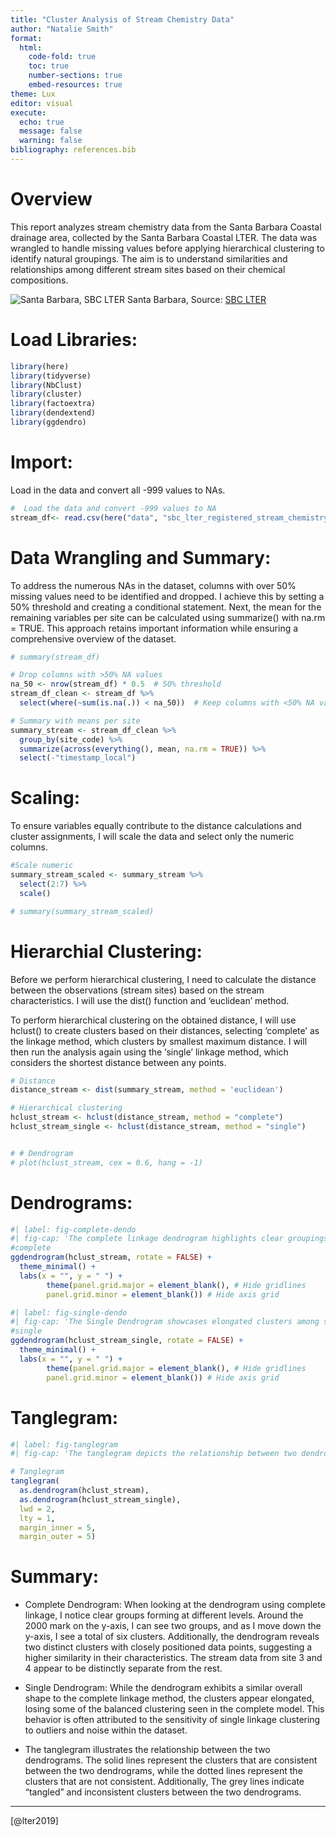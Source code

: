 ```yaml
---
title: "Cluster Analysis of Stream Chemistry Data"
author: "Natalie Smith"
format: 
  html:
    code-fold: true
    toc: true
    number-sections: true
    embed-resources: true
theme: Lux
editor: visual
execute:
  echo: true
  message: false
  warning: false
bibliography: references.bib
---
```


# Overview

This report analyzes stream chemistry data from the Santa Barbara Coastal drainage area, collected by the Santa Barbara Coastal LTER. The data was wrangled to handle missing values before applying hierarchical clustering to identify natural groupings. The aim is to understand similarities and relationships among different stream sites based on their chemical compositions.

![Santa Barbara, SBC LTER](images/stream.jpeg) Santa Barbara, Source: [SBC LTER](https://sbc.lternet.edu/)

# Load Libraries:

```r
library(here)
library(tidyverse)
library(NbClust)
library(cluster)
library(factoextra)
library(dendextend)
library(ggdendro)

```

# Import:

Load in the data and convert all -999 values to NAs.

```r
#  Load the data and convert -999 values to NA
stream_df<- read.csv(here("data", "sbc_lter_registered_stream_chemistry.csv"), na = c('-999'))

```

# Data Wrangling and Summary:

To address the numerous NAs in the dataset, columns with over 50% missing values need to be identified and dropped. I achieve this by setting a 50% threshold and creating a conditional statement. Next, the mean for the remaining variables per site can be calculated using summarize() with na.rm = TRUE. This approach retains important information while ensuring a comprehensive overview of the dataset.

```r

# summary(stream_df)

# Drop columns with >50% NA values
na_50 <- nrow(stream_df) * 0.5  # 50% threshold
stream_df_clean <- stream_df %>%
  select(where(~sum(is.na(.)) < na_50))  # Keep columns with <50% NA values

# Summary with means per site
summary_stream <- stream_df_clean %>%
  group_by(site_code) %>%
  summarize(across(everything(), mean, na.rm = TRUE)) %>% 
  select(-"timestamp_local")

```

# Scaling:

To ensure variables equally contribute to the distance calculations and cluster assignments, I will scale the data and select only the numeric columns.

```r
#Scale numeric
summary_stream_scaled <- summary_stream %>% 
  select(2:7) %>% 
  scale()

# summary(summary_stream_scaled)

```

# Hierarchial Clustering:

Before we perform hierarchical clustering, I need to calculate the distance between the observations (stream sites) based on the stream characteristics. I will use the dist() function and 'euclidean' method.

To perform hierarchical clustering on the obtained distance, I will use hclust() to create clusters based on their distances, selecting 'complete' as the linkage method, which clusters by smallest maximum distance. I will then run the analysis again using the 'single' linkage method, which considers the shortest distance between any points.

```r

# Distance
distance_stream <- dist(summary_stream, method = 'euclidean')

# Hierarchical clustering
hclust_stream <- hclust(distance_stream, method = "complete")
hclust_stream_single <- hclust(distance_stream, method = "single")


# # Dendrogram
# plot(hclust_stream, cex = 0.6, hang = -1)

```

# Dendrograms:

```r
#| label: fig-complete-dendo
#| fig-cap: 'The complete linkage dendrogram highlights clear groupings of stream sites at various levels, including two prominent clusters around the 2000 mark on the y-axis. Additionally, it reveals six clusters, with two distinct groups showing closely positioned data points. Notably, stream sites 3 and 4 stand out as distinctly separate from the rest.'
#complete
ggdendrogram(hclust_stream, rotate = FALSE) +
  theme_minimal() +
  labs(x = "", y = " ") +
        theme(panel.grid.major = element_blank(), # Hide gridlines
        panel.grid.minor = element_blank()) # Hide axis grid
```

```r
#| label: fig-single-dendo
#| fig-cap: 'The Single Dendrogram showcases elongated clusters among stream sites, indicating potential sensitivity to outliers and noise within the dataset.'
#single
ggdendrogram(hclust_stream_single, rotate = FALSE) +
  theme_minimal() +
  labs(x = "", y = " ") +
        theme(panel.grid.major = element_blank(), # Hide gridlines
        panel.grid.minor = element_blank()) # Hide axis grid
```

# Tanglegram:

```r
#| label: fig-tanglegram
#| fig-cap: 'The tanglegram depicts the relationship between two dendrograms. Solid lines denote consistent clusters, dotted lines mark inconsistent ones, and grey lines highlight tangled and inconsistent clusters between the two dendrograms.'

# Tanglegram
tanglegram(
  as.dendrogram(hclust_stream),
  as.dendrogram(hclust_stream_single),
  lwd = 2,
  lty = 1,
  margin_inner = 5,
  margin_outer = 5)

```

# Summary:

-   Complete Dendrogram: When looking at the dendrogram using complete linkage, I notice clear groups forming at different levels. Around the 2000 mark on the y-axis, I can see two groups, and as I move down the y-axis, I see a total of six clusters. Additionally, the dendrogram reveals two distinct clusters with closely positioned data points, suggesting a higher similarity in their characteristics. The stream data from site 3 and 4 appear to be distinctly separate from the rest.

-   Single Dendrogram: While the dendrogram exhibits a similar overall shape to the complete linkage method, the clusters appear elongated, losing some of the balanced clustering seen in the complete model. This behavior is often attributed to the sensitivity of single linkage clustering to outliers and noise within the dataset.

-   The tanglegram illustrates the relationship between the two dendrograms. The solid lines represent the clusters that are consistent between the two dendrograms, while the dotted lines represent the clusters that are not consistent. Additionally, The grey lines indicate "tangled" and inconsistent clusters between the two dendrograms.

------------------------------------------------------------------------

[@lter2019]
